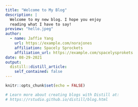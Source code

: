 ```yaml
---
title: "Welcome to My Blog"
description: |
  Welcome to my new blog. I hope you enjoy 
  reading what I have to say!
preview: "hello.jpeg"
author:
  - name: Jaffie Yang
    url: https://example.com/norajones
    affiliation: Spacely Sprockets
    affiliation_url: https://example.com/spacelysprokets
date: 08-29-2021
output:
  distill::distill_article:
    self_contained: false
---
```


```r
knitr::opts_chunk$set(echo = FALSE)

# Learn more about creating blogs with Distill at:
# https://rstudio.github.io/distill/blog.html

```



